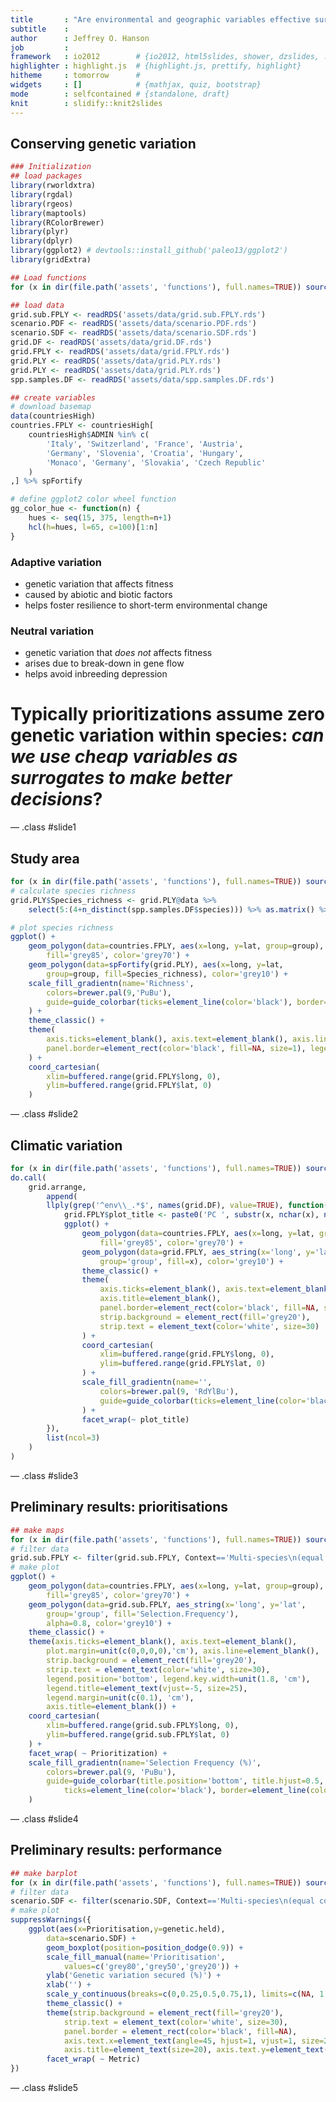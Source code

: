 ```yaml
---
title       : "Are environmental and geographic variables effective surrogates for genetic variation in conservation planning?"
subtitle    : 
author      : Jeffrey O. Hanson
job         : 
framework   : io2012        # {io2012, html5slides, shower, dzslides, ...}
highlighter : highlight.js  # {highlight.js, prettify, highlight}
hitheme     : tomorrow      # 
widgets     : []            # {mathjax, quiz, bootstrap}
mode        : selfcontained # {standalone, draft}
knit        : slidify::knit2slides
---
```


## Conserving genetic variation

```r
### Initialization
## load packages
library(rworldxtra)
library(rgdal)
library(rgeos)
library(maptools)
library(RColorBrewer)
library(plyr)
library(dplyr)
library(ggplot2) # devtools::install_github('paleo13/ggplot2')
library(gridExtra)

## Load functions
for (x in dir(file.path('assets', 'functions'), full.names=TRUE)) source(x)

## load data
grid.sub.FPLY <- readRDS('assets/data/grid.sub.FPLY.rds')
scenario.PDF <- readRDS('assets/data/scenario.PDF.rds')
scenario.SDF <- readRDS('assets/data/scenario.SDF.rds')
grid.DF <- readRDS('assets/data/grid.DF.rds')
grid.FPLY <- readRDS('assets/data/grid.FPLY.rds')
grid.PLY <- readRDS('assets/data/grid.PLY.rds')
grid.PLY <- readRDS('assets/data/grid.PLY.rds')
spp.samples.DF <- readRDS('assets/data/spp.samples.DF.rds')

## create variables
# download basemap
data(countriesHigh)
countries.FPLY <- countriesHigh[
	countriesHigh$ADMIN %in% c(
		'Italy', 'Switzerland', 'France', 'Austria',
		'Germany', 'Slovenia', 'Croatia', 'Hungary',
		'Monaco', 'Germany', 'Slovakia', 'Czech Republic'
	)
,] %>% spFortify

# define ggplot2 color wheel function
gg_color_hue <- function(n) {
	hues <- seq(15, 375, length=n+1)
	hcl(h=hues, l=65, c=100)[1:n]
}
```

### Adaptive variation
* genetic variation that affects fitness
* caused by abiotic and biotic factors
* helps foster resilience to short-term environmental change

### Neutral variation
* genetic variation that *does not* affects fitness
* arises due to break-down in gene flow
* helps avoid inbreeding depression

# Typically prioritizations assume zero genetic variation within species: *can we use cheap variables as surrogates to make better decisions*?

--- .class #slide1

## Study area

```r
for (x in dir(file.path('assets', 'functions'), full.names=TRUE)) source(x)
# calculate species richness
grid.PLY$Species_richness <- grid.PLY@data %>%
	select(5:(4+n_distinct(spp.samples.DF$species))) %>% as.matrix() %>% rowSums()

# plot species richness
ggplot() +
	geom_polygon(data=countries.FPLY, aes(x=long, y=lat, group=group),
		fill='grey85', color='grey70') +
	geom_polygon(data=spFortify(grid.PLY), aes(x=long, y=lat, 
		group=group, fill=Species_richness), color='grey10') +
	scale_fill_gradientn(name='Richness',
		colors=brewer.pal(9,'PuBu'),
		guide=guide_colorbar(ticks=element_line(color='black'), border=element_line(color='black'))
	) +
	theme_classic() +
	theme(
		axis.ticks=element_blank(), axis.text=element_blank(), axis.line=element_blank(), plot.margin = unit(c(0, 0, 0, 0), "lines"), axis.title=element_blank(),
		panel.border=element_rect(color='black', fill=NA, size=1), legend.title=element_text(size=25)
	) +
	coord_cartesian(
		xlim=buffered.range(grid.FPLY$long, 0),
		ylim=buffered.range(grid.FPLY$lat, 0)
	)
```

--- .class #slide2

## Climatic variation

```r
for (x in dir(file.path('assets', 'functions'), full.names=TRUE)) source(x)
do.call(
	grid.arrange,
		append(
		llply(grep('^env\\_.*$', names(grid.DF), value=TRUE), function(x) {
			grid.FPLY$plot_title <- paste0('PC ', substr(x, nchar(x), nchar(x)))
			ggplot() +
				geom_polygon(data=countries.FPLY, aes(x=long, y=lat, group=group),
					fill='grey85', color='grey70') +
				geom_polygon(data=grid.FPLY, aes_string(x='long', y='lat', 
					group='group', fill=x), color='grey10') +
				theme_classic() +
				theme(
					axis.ticks=element_blank(), axis.text=element_blank(), axis.line=element_blank(), plot.margin = unit(c(0, 0, 0, 0), "lines"),
					axis.title=element_blank(),
					panel.border=element_rect(color='black', fill=NA, size=1),
					strip.background = element_rect(fill='grey20'),
					strip.text = element_text(color='white', size=30)
				) +
				coord_cartesian(
					xlim=buffered.range(grid.FPLY$long, 0),
					ylim=buffered.range(grid.FPLY$lat, 0)
				) +
				scale_fill_gradientn(name='',
					colors=brewer.pal(9, 'RdYlBu'),
					guide=guide_colorbar(ticks=element_line(color='black'), border=element_line(color='black'))
				) +
				facet_wrap(~ plot_title)
		}),
		list(ncol=3)
	)
)
```

--- .class #slide3

## Preliminary results: prioritisations

```r
## make maps
for (x in dir(file.path('assets', 'functions'), full.names=TRUE)) source(x)
# filter data
grid.sub.FPLY <- filter(grid.sub.FPLY, Context=='Multi-species\n(equal costs)')
# make plot
ggplot() +
	geom_polygon(data=countries.FPLY, aes(x=long, y=lat, group=group),
		fill='grey85', color='grey70') +
	geom_polygon(data=grid.sub.FPLY, aes_string(x='long', y='lat', 
		group='group', fill='Selection.Frequency'),
		alpha=0.8, color='grey10') +
	theme_classic() +
	theme(axis.ticks=element_blank(), axis.text=element_blank(),
		plot.margin=unit(c(0,0,0,0),'cm'), axis.line=element_blank(),
		strip.background = element_rect(fill='grey20'),
		strip.text = element_text(color='white', size=30),
		legend.position='bottom', legend.key.width=unit(1.8, 'cm'),
		legend.title=element_text(vjust=-5, size=25),
		legend.margin=unit(c(0.1), 'cm'),
		axis.title=element_blank()) +
	coord_cartesian(
		xlim=buffered.range(grid.sub.FPLY$long, 0),
		ylim=buffered.range(grid.sub.FPLY$lat, 0)
	) +
	facet_wrap( ~ Prioritization) +
	scale_fill_gradientn(name='Selection Frequency (%)',
		colors=brewer.pal(9, 'PuBu'),
		guide=guide_colorbar(title.position='bottom', title.hjust=0.5,
			ticks=element_line(color='black'), border=element_line(color='black'))
	)
```

--- .class #slide4

## Preliminary results: performance

```r
## make barplot
for (x in dir(file.path('assets', 'functions'), full.names=TRUE)) source(x)
# filter data
scenario.SDF <- filter(scenario.SDF, Context=='Multi-species\n(equal costs)', !is.na(genetic.held))
# make plot
suppressWarnings({
	ggplot(aes(x=Prioritisation,y=genetic.held),
		data=scenario.SDF) +
		geom_boxplot(position=position_dodge(0.9)) +
		scale_fill_manual(name='Prioritisation',
			values=c('grey80','grey50','grey20')) +
		ylab('Genetic variation secured (%)') +
		xlab('') +
		scale_y_continuous(breaks=c(0,0.25,0.5,0.75,1), limits=c(NA, 1.2)) +
		theme_classic() +
		theme(strip.background = element_rect(fill='grey20'),
			strip.text = element_text(color='white', size=30),
			panel.border = element_rect(color='black', fill=NA),
			axis.text.x=element_text(angle=45, hjust=1, vjust=1, size=25),
			axis.title=element_text(size=20), axis.text.y=element_text(size=20)) +
		facet_wrap( ~ Metric)
})
```

--- .class #slide5

